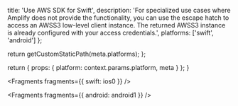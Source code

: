 
  title: 'Use AWS SDK for Swift',
  description:
    'For specialized use cases where Amplify does not provide the functionality, you can use the escape hatch to access an AWSS3 low-level client instance. The returned AWSS3 instance is already configured with your access credentials.',
  platforms: ['swift', 'android']
};

  return getCustomStaticPath(meta.platforms);
};

  return {
    props: {
      platform: context.params.platform,
      meta
    }
  };
}


<Fragments fragments={{ swift: ios0 }} />


<Fragments fragments={{ android: android1 }} />
